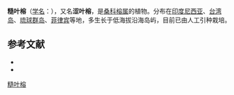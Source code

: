 {{NoteTA|G1=LS}}
{{Speciesbox
| name = 糙叶榕
| status = 
| status_system = 
| image =
| genus = Ficus
| species = irisana
| authority = Elmer
}}

'''糙叶榕'''（[[学名|学名]]：{{lang|la|''Ficus irisana''}}），又名'''涩叶榕'''，是[[桑科|桑科]][[榕属|榕属]]的植物。分布在[[印度尼西亚|印度尼西亚]]、[[台湾岛|台湾岛]]、[[琉球群岛|琉球群岛]]、[[菲律宾|菲律宾]]等地，多生长于低海拔沿海岛屿，目前已由人工引种栽培。

== 参考文献 ==

* {{cite web| url =http://www.bioinfo.cn/db05/KmzwSpecies.php?action=view&id=13602| title =糙叶榕| work =《中国高等植物数据库全库》| publisher =中国科学院微生物研究所| author =昆明植物研究所| accessdate =2009-02-24| deadurl =yes| archiveurl =https://web.archive.org/web/20160305061134/http://www.bioinfo.cn/db05/KmzwSpecies.php?action=view&id=13602| archivedate =2016-03-05}}
* {{TaiBNET| zh=涩叶榕 | id=204844 | binomial=Ficus irisana | authority=Elm., 1906 | var= | accessdate=2013-01-24}}
{{Taxonbar|from=Q11151999}}

[[Category:榕属|糙叶榕]]


{{植物小作品}}